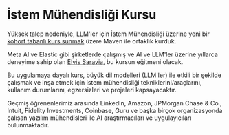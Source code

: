# İstem Mühendisliği Kursu

Yüksek talep nedeniyle, LLM'ler için İstem Mühendisliği üzerine yeni bir [kohort tabanlı kurs sunmak](https://maven.com/AdamLeeN/prompt-engineering-llms) üzere Maven ile ortaklık kurduk. 

Meta AI ve Elastic gibi şirketlerde çalışmış ve AI ve LLM'ler üzerine yıllarca deneyime sahip olan [Elvis Saravia](https://www.linkedin.com/in/omarsar/), bu kursun eğitmeni olacak.

Bu uygulamaya dayalı kurs, büyük dil modelleri (LLM'ler) ile etkili bir şekilde çalışmak ve inşa etmek için istem mühendisliği tekniklerini/araçlarını, kullanım durumlarını, egzersizleri ve projeleri kapsayacaktır.

Geçmiş öğrenenlerimiz arasında LinkedIn, Amazon, JPMorgan Chase & Co., Intuit, Fidelity Investments, Coinbase, Guru ve başka birçok organizasyonda çalışan yazılım mühendisleri ile AI araştırmacıları ve uygulayıcıları bulunmaktadır.